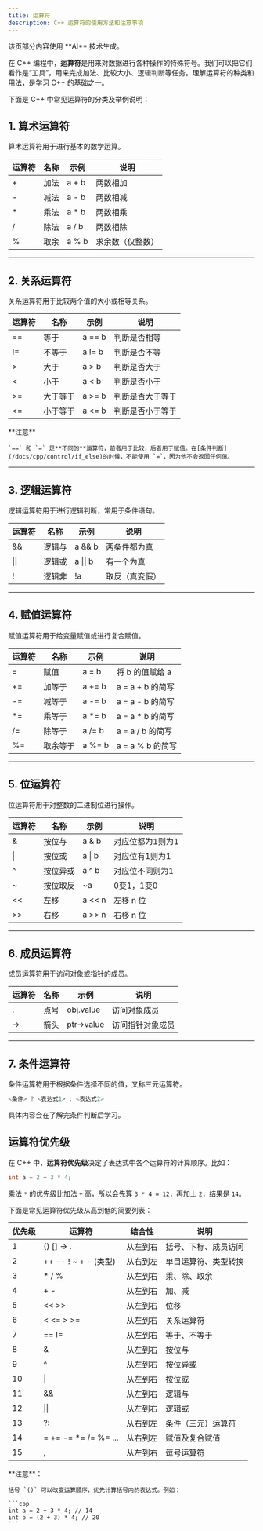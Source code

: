 ```yaml
---
title: 运算符
description: C++ 运算符的使用方法和注意事项
---
```



<p className="flex flex-wrap break-words gap-2 text-sm text-gray-500"><Bot className="size-5" />该页部分内容使用 **AI** 技术生成。</p>

在 C++ 编程中，**运算符**是用来对数据进行各种操作的特殊符号。我们可以把它们看作是“工具”，用来完成加法、比较大小、逻辑判断等任务。理解运算符的种类和用法，是学习 C++ 的基础之一。

下面是 C++ 中常见运算符的分类及举例说明：

## 1. 算术运算符

算术运算符用于进行基本的数学运算。

| 运算符 | 名称   | 示例    | 说明           |
| ------ | ------ | ------- | -------------- |
| +      | 加法   | a + b   | 两数相加       |
| -      | 减法   | a - b   | 两数相减       |
| *      | 乘法   | a * b   | 两数相乘       |
| /      | 除法   | a / b   | 两数相除       |
| %      | 取余   | a % b   | 求余数（仅整数）|

---

## 2. 关系运算符

关系运算符用于比较两个值的大小或相等关系。

| 运算符 | 名称     | 示例      | 说明           |
| ------ | -------- | --------- | -------------- |
| ==     | 等于     | a == b    | 判断是否相等   |
| !=     | 不等于   | a != b    | 判断是否不等   |
| >      | 大于     | a > b     | 判断是否大于   |
| \<     | 小于     | a < b     | 判断是否小于   |
| >=     | 大于等于 | a >= b    | 判断是否大于等于|
| \<=    | 小于等于 | a \<= b    | 判断是否小于等于|

<Callout type="warn">
    **注意**

    `==` 和 `=` 是**不同的**运算符，前者用于比较，后者用于赋值。在[条件判断](/docs/cpp/control/if_else)的时候，不能使用 `=`，因为他不会返回任何值。
</Callout>

---

## 3. 逻辑运算符

逻辑运算符用于进行逻辑判断，常用于条件语句。

| 运算符 | 名称     | 示例      | 说明           |
| ------ | -------- | --------- | -------------- |
| &&     | 逻辑与   | a && b    | 两条件都为真   |
| \|\|   | 逻辑或   | a \|\| b  | 有一个为真     |
| !      | 逻辑非   | !a        | 取反（真变假） |

---

## 4. 赋值运算符

赋值运算符用于给变量赋值或进行复合赋值。

| 运算符 | 名称     | 示例      | 说明                   |
| ------ | -------- | --------- | ---------------------- |
| =      | 赋值     | a = b     | 将 b 的值赋给 a        |
| +=     | 加等于   | a += b    | a = a + b 的简写       |
| -=     | 减等于   | a -= b    | a = a - b 的简写       |
| *=     | 乘等于   | a *= b    | a = a * b 的简写       |
| /=     | 除等于   | a /= b    | a = a / b 的简写       |
| %=     | 取余等于 | a %= b    | a = a % b 的简写       |

---

## 5. 位运算符

位运算符用于对整数的二进制位进行操作。

| 运算符 | 名称     | 示例      | 说明           |
| ------ | -------- | --------- | -------------- |
| &      | 按位与   | a & b     | 对应位都为1则为1|
| \|     | 按位或   | a \| b    | 对应位有1则为1 |
| ^      | 按位异或 | a ^ b     | 对应位不同则为1|
| ~      | 按位取反 | ~a        | 0变1，1变0     |
| \<\<   | 左移     | a \<\< n  | 左移 n 位      |
| >>     | 右移     | a >> n    | 右移 n 位      |

---

## 6. 成员运算符

成员运算符用于访问对象或指针的成员。

| 运算符 | 名称         | 示例        | 说明                   |
| ------ | ------------ | ----------- | ---------------------- |
| .      | 点号         | obj.value   | 访问对象成员           |
| ->     | 箭头         | ptr->value  | 访问指针对象成员       |

---

## 7. 条件运算符

条件运算符用于根据条件选择不同的值，又称三元运算符。

```cpp
<条件> ? <表达式1> : <表达式2>
```

具体内容会在了解完条件判断后学习。

## 运算符优先级

在 C++ 中，**运算符优先级**决定了表达式中各个运算符的计算顺序。比如：

```cpp
int a = 2 + 3 * 4;
```

乘法 `*` 的优先级比加法 `+` 高，所以会先算 `3 * 4 = 12`，再加上 `2`，结果是 `14`。

下面是常见运算符优先级从高到低的简要列表：

| 优先级 | 运算符                | 结合性     | 说明                   |
| ------ | --------------------- | ---------- | ---------------------- |
| 1      | () [] -> .            | 从左到右   | 括号、下标、成员访问   |
| 2      | ++ -- ! ~ + - (类型)   | 从右到左   | 单目运算符、类型转换   |
| 3      | * / %                 | 从左到右   | 乘、除、取余           |
| 4      | + -                   | 从左到右   | 加、减                 |
| 5      | \<\< \>\>             | 从左到右   | 位移                   |
| 6      | < \<= > \>=           | 从左到右   | 关系运算符             |
| 7      | == !=                 | 从左到右   | 等于、不等于           |
| 8      | &                     | 从左到右   | 按位与                 |
| 9      | ^                     | 从左到右   | 按位异或               |
| 10     | \|                    | 从左到右   | 按位或                 |
| 11     | &&                    | 从左到右   | 逻辑与                 |
| 12     | \|\|                  | 从左到右   | 逻辑或                 |
| 13     | ?:                    | 从右到左   | 条件（三元）运算符     |
| 14     | = += -= *= /= %= ...  | 从右到左   | 赋值及复合赋值         |
| 15     | ,                     | 从左到右   | 逗号运算符             |

<Callout>
    **注意**：

    括号 `()` 可以改变运算顺序，优先计算括号内的表达式。例如：

    ```cpp
    int a = 2 + 3 * 4; // 14
    int b = (2 + 3) * 4; // 20
    ```
</Callout>
